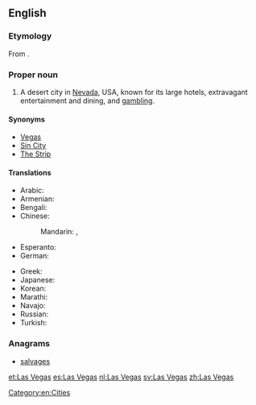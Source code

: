 ==English==
{{wikipedia}}

===Etymology===
From {{etyl|es}} {{term|las|lang=es}} {{term|vegas||the meadows|lang=es}}.

===Proper noun===
{{en-proper noun}}

# A desert city in [[Nevada]], USA, known for its large hotels, extravagant entertainment and dining, and [[gambling]].

====Synonyms====
* [[Vegas]]
* [[Sin City]]
* [[The Strip]]

====Translations====
{{trans-top|city}}
* Arabic: {{t-|ar|لاس فيغاس|m|tr=las fiighas}}
* Armenian: {{t-|hy|Լաս Վեգաս|tr=Las Vegas}}
* Bengali: {{t-|bn|লাস ভেগাস|tr=Las Bhegas|sc=Beng}}
* Chinese:
*: Mandarin: {{t-|cmn|拉斯維加斯|sc=Hani}}, {{t-|cmn|拉斯维加斯|tr=Lāsīwéijiāsī|sc=Hani}}
* Esperanto: {{t-|eo|Lasvegaso}}
* German: {{t|de|Las Vegas|n}}
{{trans-mid}}
* Greek: {{t-|el|Λας Βέγκας|n|tr=Las Végas}}
* Japanese: {{t-|ja|ラスベガス|tr=Rasubegasu}}
* Korean: {{t-|ko|라스베이거스|tr=Laseubeigeoseu|sc=Hang}}
* Marathi: {{t-|mr|लास व्हेगस|n|tr=lāsa vhegāsa|sc=Deva}}
* Navajo: {{tø|nv|Naʼazhǫǫsh hátsoh}}
* Russian: {{t-|ru|Лас-Вегас|m|tr=Las-Végas}}
* Turkish: {{t-|tr|Las Vegas}}
{{trans-bottom}}

===Anagrams===
* [[salvages#English|salvages]]

[[Category:en:Cities]]

[[et:Las Vegas]]
[[es:Las Vegas]]
[[nl:Las Vegas]]
[[sv:Las Vegas]]
[[zh:Las Vegas]]